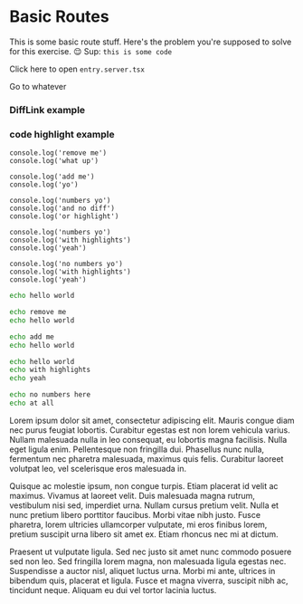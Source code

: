 # Basic Routes

<EpicVideo url="https://www.epicweb.dev/workshops/full-stack-foundations/routing/routing-in-remix" />

This is some basic route stuff. Here's the problem you're supposed to solve for
this exercise. 😌 Sup: `this is some code`

<InlineFile file="app/entry.server.tsx">
	Click here to open
	<code>entry.server.tsx</code>
</InlineFile>

<LinkToApp to="/whatever">Go to whatever</LinkToApp>

### DiffLink example

<DiffLink app1={0} app2={4} />

<DiffLink app1="01/01.problem" app2="01/01.solution" preview />

### code highlight example

```tsx remove=1
console.log('remove me')
console.log('what up')
```

```tsx add=1 nonumber
console.log('add me')
console.log('yo')
```

```tsx
console.log('numbers yo')
console.log('and no diff')
console.log('or highlight')
```

```tsx lines=1
console.log('numbers yo')
console.log('with highlights')
console.log('yeah')
```

```tsx nonumber lines=1
console.log('no numbers yo')
console.log('with highlights')
console.log('yeah')
```

```sh
echo hello world
```

```sh remove=1
echo remove me
echo hello world
```

```sh add=1 nonumber
echo add me
echo hello world
```

```sh lines=1
echo hello world
echo with highlights
echo yeah
```

```sh nonumber
echo no numbers here
echo at all
```

Lorem ipsum dolor sit amet, consectetur adipiscing elit. Mauris congue diam nec
purus feugiat lobortis. Curabitur egestas est non lorem vehicula varius. Nullam
malesuada nulla in leo consequat, eu lobortis magna facilisis. Nulla eget ligula
enim. Pellentesque non fringilla dui. Phasellus nunc nulla, fermentum nec
pharetra malesuada, maximus quis felis. Curabitur laoreet volutpat leo, vel
scelerisque eros malesuada in.

Quisque ac molestie ipsum, non congue turpis. Etiam placerat id velit ac
maximus. Vivamus at laoreet velit. Duis malesuada magna rutrum, vestibulum nisi
sed, imperdiet urna. Nullam cursus pretium velit. Nulla et nunc pretium libero
porttitor faucibus. Morbi vitae nibh justo. Fusce pharetra, lorem ultricies
ullamcorper vulputate, mi eros finibus lorem, pretium suscipit urna libero sit
amet ex. Etiam rhoncus nec mi at dictum.

Praesent ut vulputate ligula. Sed nec justo sit amet nunc commodo posuere sed
non leo. Sed fringilla lorem magna, non malesuada ligula egestas nec.
Suspendisse a auctor nisl, aliquet luctus urna. Morbi mi ante, ultrices in
bibendum quis, placerat et ligula. Fusce et magna viverra, suscipit nibh ac,
tincidunt neque. Aliquam eu dui vel tortor lacinia luctus.

